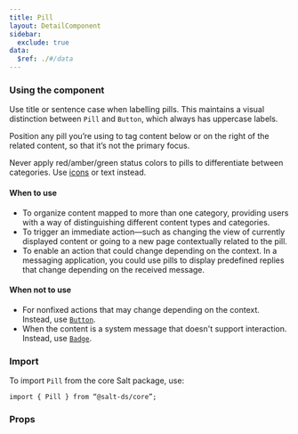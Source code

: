 ```yaml
---
title: Pill
layout: DetailComponent
sidebar:
  exclude: true
data:
  $ref: ./#/data
---
```


### Using the component

Use title or sentence case when labelling pills. This maintains a visual distinction between `Pill` and `Button`, which always has uppercase labels.

Position any pill you’re using to tag content below or on the right of the related content, so that it’s not the primary focus.

Never apply red/amber/green status colors to pills to differentiate between categories. Use [icons](/salt/components/icon) or text instead.

#### When to use

- To organize content mapped to more than one category, providing users with a way of distinguishing different content types and categories.
- To trigger an immediate action—such as changing the view of currently displayed content or going to a new page contextually related to the pill.
- To enable an action that could change depending on the context. In a messaging application, you could use pills to display predefined replies that change depending on the received message.

#### When not to use

- For nonfixed actions that may change depending on the context. Instead, use [`Button`](/salt/components/button).
- When the content is a system message that doesn't support interaction. Instead, use [`Badge`](/salt/components/badge).

### Import

To import `Pill` from the core Salt package, use:

```
import { Pill } from “@salt-ds/core”;
```

### Props

<PropsTable componentName="Pill" packageName="core" />
